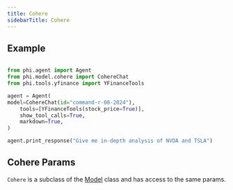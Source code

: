 ```yaml
---
title: Cohere
sidebarTitle: Cohere
---
```


## Example

<CodeGroup>

```python agent.py

from phi.agent import Agent
from phi.model.cohere import CohereChat
from phi.tools.yfinance import YFinanceTools

agent = Agent(
model=CohereChat(id="command-r-08-2024"),
    tools=[YFinanceTools(stock_price=True)],
    show_tool_calls=True,
    markdown=True,
)

agent.print_response("Give me in-depth analysis of NVDA and TSLA")

```

</CodeGroup>

## Cohere Params

<Snippet file="model-cohere-params.mdx" />

`Cohere` is a subclass of the [Model](/reference/model/base) class and has access to the same params.
